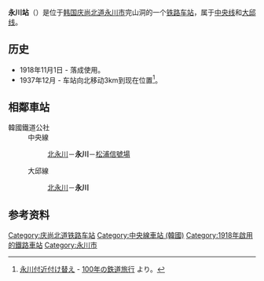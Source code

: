 {{朝鮮半島車站資訊
|公司色 = #0066b3
|文字色 = 
|站名 = 永川站<br />{{lang|en|Yeongcheon}}
|圖片 =Yeongcheonstation.jpg
|pxl = 
|圖片說明 =车站站舍
|車站編號 =
|前一站1 = [[北永川站|北永川]]
|前一站距離1 =2.5
|後一站距離1 =5.2
|後一站1 = [[松浦信号场|松浦信号场]]
|所屬路線1 = [[中央线_(韩国)|中央线]]
|距離1 = 331.5
|起點站1 = [[清凉里站|清凉里]]
|前一站2 = [[北永川站|北永川]]
|前一站距離2 =1.7
|後一站距離2 =
|後一站2 = 
|所屬路線2 = [[大邱线|大邱线]]
|距離2 = 29.0
|起點站2 = [[佳川站|佳川]]
|諺文 = 영천역
|朝鮮漢字 = 永川驛
|文觀部式 =Yeongcheon-yeok 
|馬-賴式 =Yŏngch'ŏn-yŏk
|副站名 = 
|停站路線數 = 2
|所屬公司 = [[韩国铁道公社|韩国铁道公社]]
|所在地 =[[庆尚北道|庆尚北道]][[永川市|永川市]]完山洞
|車站構造 = 地面车站
|月台配置 = 2面4线
|啟用年月日 =1918年11月1日 
|廢站年月日 = 
|上下車人次 =
|統計年度 =
|轉車 = 
|備註 = 
|全寬備註 = 
}}

'''永川站'''（{{kor|諺=영천역|漢=永川驛|羅=Yeongcheon yeok|f=y}}）是位于[[韩国|韩国]][[庆尚北道|庆尚北道]][[永川市|永川市]]完山洞的一个[[铁路车站|铁路车站]]，属于[[中央线_(韩国)|中央线]]和[[大邱线|大邱线]]。

== 历史 ==
*1918年11月1日 - 落成使用。
*1937年12月 - 车站向北移动3km到现在位置<ref>[http://www5f.biglobe.ne.jp/~travel-100years/travelguide_037.htm 永川付近付け替え] {{Wayback|url=http://www5f.biglobe.ne.jp/~travel-100years/travelguide_037.htm |date=20210123081009 }} - [http://www5f.biglobe.ne.jp/~travel-100years/ 100年の鉄道旅行] {{Wayback|url=http://www5f.biglobe.ne.jp/~travel-100years/ |date=20201117204637 }}より。</ref>。

== 相鄰車站 ==
;韓國鐵道公社
:中央線
::[[北永川站|北永川]]－'''永川'''－[[松浦信號場|松浦信號場]]
:大邱線
::[[北永川站|北永川]]－'''永川'''

== 参考资料 ==
{{reflist}}

{{铁路车站小作品}}
{{中央线 (韩国)}}
{{大邱线}}
{{无穷花号}}

[[Category:庆尚北道铁路车站|Category:庆尚北道铁路车站]]
[[Category:中央線車站_(韓國)|Category:中央線車站 (韓國)]]
[[Category:1918年啟用的鐵路車站|Category:1918年啟用的鐵路車站]]
[[Category:永川市|Category:永川市]]